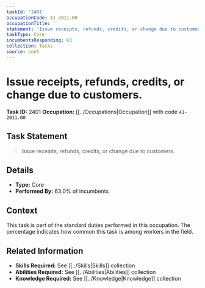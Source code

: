 ```yaml
---
taskId: '2401'
occupationCode: 41-2011.00
occupationTitle: ''
statement: 'Issue receipts, refunds, credits, or change due to customers.'
taskType: Core
incumbentsResponding: 63
collection: Tasks
source: onet
---
```

# Issue receipts, refunds, credits, or change due to customers.

**Task ID:** 2401
**Occupation:** [[../Occupations|Occupation]] with code `41-2011.00`

## Task Statement

> Issue receipts, refunds, credits, or change due to customers.

## Details

- **Type:** Core
- **Performed By:** 63.0% of incumbents

## Context

This task is part of the standard duties performed in this occupation. The percentage indicates how common this task is among workers in the field.

## Related Information

- **Skills Required:** See [[../Skills|Skills]] collection
- **Abilities Required:** See [[../Abilities|Abilities]] collection
- **Knowledge Required:** See [[../Knowledge|Knowledge]] collection
